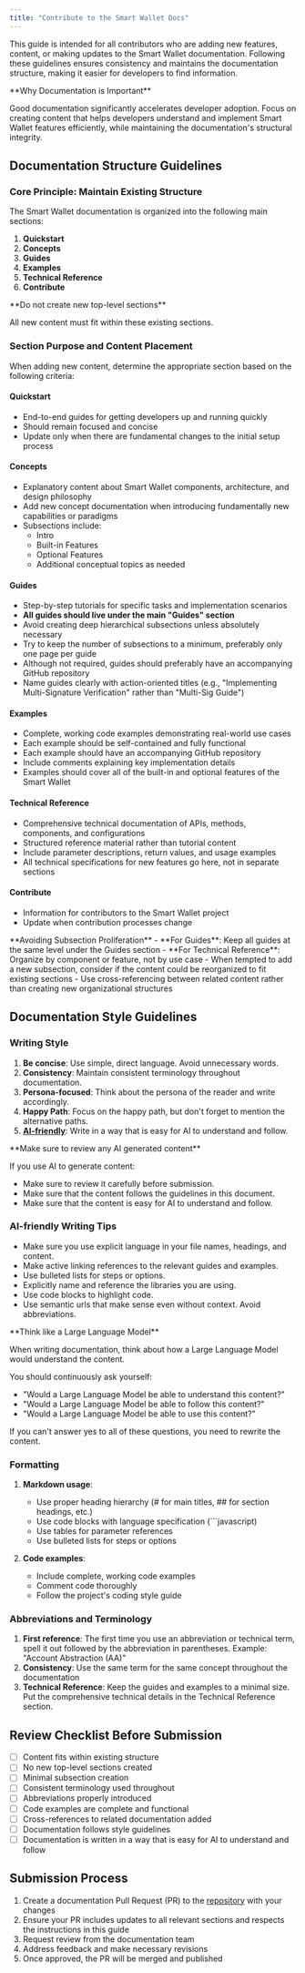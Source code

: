 ```yaml
---
title: "Contribute to the Smart Wallet Docs"
---
```


This guide is intended for all contributors who are adding new features, content, or making updates to the Smart Wallet documentation.
Following these guidelines ensures consistency and maintains
the documentation structure, making it easier for developers to find information.

<Check>
**Why Documentation is Important**

Good documentation significantly accelerates developer adoption. Focus on creating content that helps developers understand and implement Smart Wallet features efficiently, while maintaining the documentation's structural integrity.

</Check>

## Documentation Structure Guidelines

### Core Principle: Maintain Existing Structure

The Smart Wallet documentation is organized into the following main sections:

1. **Quickstart**
2. **Concepts**
3. **Guides**
4. **Examples**
5. **Technical Reference**
6. **Contribute**

<Warning>
  **Do not create new top-level sections**
  
  All new content must fit within these existing sections.

</Warning>

### Section Purpose and Content Placement

When adding new content, determine the appropriate section based on the following criteria:

#### Quickstart

- End-to-end guides for getting developers up and running quickly
- Should remain focused and concise
- Update only when there are fundamental changes to the initial setup process

#### Concepts

- Explanatory content about Smart Wallet components, architecture, and design philosophy
- Add new concept documentation when introducing fundamentally new capabilities or paradigms
- Subsections include:
  - Intro
  - Built-in Features
  - Optional Features
  - Additional conceptual topics as needed

#### Guides

- Step-by-step tutorials for specific tasks and implementation scenarios
- **All guides should live under the main "Guides" section**
- Avoid creating deep hierarchical subsections unless absolutely necessary
- Try to keep the number of subsections to a minimum, preferably only one page per guide
- Although not required, guides should preferably have an accompanying GitHub repository
- Name guides clearly with action-oriented titles (e.g., "Implementing Multi-Signature Verification" rather than "Multi-Sig Guide")

#### Examples

- Complete, working code examples demonstrating real-world use cases
- Each example should be self-contained and fully functional
- Each example should have an accompanying GitHub repository
- Include comments explaining key implementation details
- Examples should cover all of the built-in and optional features of the Smart Wallet

#### Technical Reference

- Comprehensive technical documentation of APIs, methods, components, and configurations
- Structured reference material rather than tutorial content
- Include parameter descriptions, return values, and usage examples
- All technical specifications for new features go here, not in separate sections

#### Contribute

- Information for contributors to the Smart Wallet project
- Update when contribution processes change

<Warning>
**Avoiding Subsection Proliferation**
- **For Guides**: Keep all guides at the same level under the Guides section
- **For Technical Reference**: Organize by component or feature, not by use case
- When tempted to add a new subsection, consider if the content could be reorganized to fit existing sections
- Use cross-referencing between related content rather than creating new organizational structures

</Warning>

## Documentation Style Guidelines

### Writing Style

1. **Be concise**: Use simple, direct language. Avoid unnecessary words.
2. **Consistency**: Maintain consistent terminology throughout documentation.
3. **Persona-focused**: Think about the persona of the reader and write accordingly.
4. **Happy Path**: Focus on the happy path, but don't forget to mention the alternative paths.
5. [**AI-friendly**](#ai-friendly-writing-tips): Write in a way that is easy for AI to understand and follow.

<Warning>
**Make sure to review any AI generated content**

If you use AI to generate content:

- Make sure to review it carefully before submission.
- Make sure that the content follows the guidelines in this document.
- Make sure that the content is easy for AI to understand and follow.

</Warning>

### AI-friendly Writing Tips

- Make sure you use explicit language in your file names, headings, and content.
- Make active linking references to the relevant guides and examples.
- Use bulleted lists for steps or options.
- Explicitly name and reference the libraries you are using.
- Use code blocks to highlight code.
- Use semantic urls that make sense even without context. Avoid abbreviations.

<Check>
  **Think like a Large Language Model**

When writing documentation, think about how a Large Language Model would understand the content.

You should continuously ask yourself:

- "Would a Large Language Model be able to understand this content?"
- "Would a Large Language Model be able to follow this content?"
- "Would a Large Language Model be able to use this content?"

If you can't answer yes to all of these questions, you need to rewrite the content.

</Check>

### Formatting

1. **Markdown usage**:

   - Use proper heading hierarchy (# for main titles, ## for section headings, etc.)
   - Use code blocks with language specification (```javascript)
   - Use tables for parameter references
   - Use bulleted lists for steps or options

2. **Code examples**:
   - Include complete, working code examples
   - Comment code thoroughly
   - Follow the project's coding style guide

### Abbreviations and Terminology

1. **First reference**: The first time you use an abbreviation or technical term, spell it out followed by the abbreviation in parentheses. Example: "Account Abstraction (AA)"
2. **Consistency**: Use the same term for the same concept throughout the documentation
3. **Technical Reference**: Keep the guides and examples to a minimal size. Put the comprehensive technical details in the Technical Reference section.

## Review Checklist Before Submission

- [ ] Content fits within existing structure
- [ ] No new top-level sections created
- [ ] Minimal subsection creation
- [ ] Consistent terminology used throughout
- [ ] Abbreviations properly introduced
- [ ] Code examples are complete and functional
- [ ] Cross-references to related documentation added
- [ ] Documentation follows style guidelines
- [ ] Documentation is written in a way that is easy for AI to understand and follow

## Submission Process

1. Create a documentation Pull Request (PR) to the [repository](https://github.com/base/web) with your changes
2. Ensure your PR includes updates to all relevant sections and respects the instructions in this guide
3. Request review from the documentation team
4. Address feedback and make necessary revisions
5. Once approved, the PR will be merged and published
